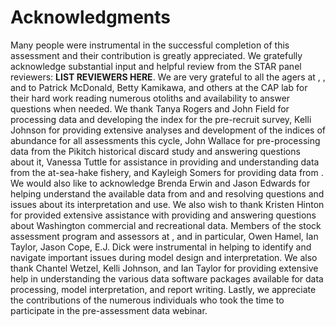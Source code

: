 # Acknowledgments

Many people were instrumental in the successful completion of this assessment and their contribution is greatly appreciated. We gratefully acknowledge substantial input and helpful review from the STAR panel reviewers: **LIST REVIEWERS HERE**. We are very grateful to all the agers at \gls{wdfw}, \gls{odfw}, and to Patrick McDonald, Betty Kamikawa, and others at the CAP lab for their hard work reading numerous otoliths and availability to answer questions when needed. We thank Tanya Rogers and John Field for processing data and developing the index for the pre-recruit survey, Kelli Johnson for providing extensive analyses and development of the indices of abundance for all assessments this cycle, John Wallace for pre-processing data from the Pikitch historical discard study and answering questions about it, Vanessa Tuttle for assistance in providing and understanding data from the at-sea-hake fishery, and Kayleigh Somers for providing data from \gls{wcgop}. We would also like to acknowledge Brenda Erwin and Jason Edwards for helping understand the available data from \gls{pacfin} and \gls{recfin} and resolving questions and issues about its interpretation and use. We also wish to thank Kristen Hinton for provided extensive assistance with providing and answering questions about Washington commercial and recreational data. Members of the \gls{nwfsc} stock assessment program and assessors at \gls{swfsc}, and in particular, Owen Hamel, Ian Taylor, Jason Cope, E.J. Dick were instrumental in helping to identify and navigate important issues during model design and interpretation. We also thank Chantel Wetzel, Kelli Johnson, and Ian Taylor for providing extensive help in understanding the various data software packages available for data processing, model interpretation, and report writing. Lastly, we appreciate the contributions of the numerous individuals who took the time to participate in the pre-assessment data webinar.